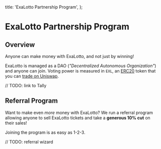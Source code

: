 
  title: 'ExaLotto Partnership Program',
};

# ExaLotto Partnership Program

<PartnerStatus />

## Overview

Anyone can make money with ExaLotto, and not just by winning!

ExaLotto is managed as a DAO (_"Decentralized Autonomous Organization"_) and anyone can join. Voting
power is measured in `EXL`, an [ERC20][erc20] token that you can [trade on Uniswap][exl-uniswap].

// TODO: link to Tally

## Referral Program

Want to make even _more_ money with ExaLotto? We run a referral program allowing anyone to sell
ExaLotto tickets and take a **generous 10% cut** on their sales!

Joining the program is as easy as 1-2-3.

// TODO: referral wizard

[erc20]: https://ethereum.org/en/developers/docs/standards/tokens/erc-20/
[exl-uniswap]: https://app.uniswap.org/#/tokens/polygon/0x3493976f8A80213c715729D13DF16CD8801C02Eb


